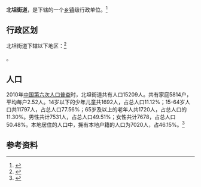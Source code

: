 {{中国乡级行政区|37/01/05/007/000}}

'''北坦街道'''，是{{PRC admin/fullname|37/01/05/007/000|3}}下辖的一个[[乡镇|乡镇]]级行政单位。<ref>{{PRC admin/ref sgc|{{PRC admin/parent|37/01/05/007/000}}}}</ref>

== 行政区划 ==

北坦街道下辖以下地区：<ref>{{PRC admin/ref sgc|37/01/05/007/000}}</ref>

{{PRC admin/children|37/01/05/007/000}}。
== 人口 ==

2010年[[中国第六次人口普查|中国第六次人口普查]]时，北坦街道共有人口15209人。共有家庭5814户，平均每户2.52人。14岁以下的少年儿童共1692人，占总人口11.12%；15-64岁人口共11797人，占总人口77.56%；65岁及以上的老年人共1720人，占总人口的11.30%。男性共计7531人，占总人口49.51%；女性共计7678，占总人口50.48%。本地居住的人口中，拥有本地户籍的人口为7020人，占46.15%。<ref name="人口普查2010">{{cite web| url =http://www.yearbookchina.com/navipage-n2013030152000017.html| title =《中国2010年人口普查分乡、镇、街道资料》| author =中国国务院人口普查办公室、中国国家统计局人口就业统计司等| year =2010| website =统计年鉴分享平台| page =表15 山东省乡、镇、街道人口| format =收费| access-date =2018-07-19| archive-url =https://web.archive.org/web/20180719084356/http://www.yearbookchina.com/navipage-n2013030152000017.html| archive-date =2018-07-19| dead-url =yes}}</ref>

== 参考资料 ==

{{reflist}}

{{行政区划小作品}}
{{PRC admin/navcat|37/01/05/007/000}}
